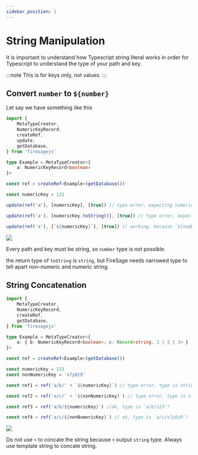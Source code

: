 ```yaml
---
sidebar_position: 1
---
```


# String Manipulation


It is important to understand how Typescript string literal works in order for Typescript to understand the type of your path and key.

:::note
This is for keys only, not values.
:::

## Convert `number` to `${number}`

Let say we have something like this

```ts
import {
	MetaTypeCreator,
	NumericKeyRecord,
	createRef,
	update,
	getDatabase,
} from 'firesagejs'

type Example = MetaTypeCreator<{
	a: NumericKeyRecord<boolean>
}>

const ref = createRef<Example>(getDatabase())

const numericKey = 123

update(ref('a'), [numericKey], [true]) // type error, expecting numeric string but number instead!

update(ref('a'), [numericKey.toString()], [true]) // type error, expecting numeric string but got string instead!

update(ref('a'), [`${numericKey}`], [true]) // working, because `${number}` is numeric string
```

<Image
	src="/firesage/string1.png"
	text="how to convert number to numeric string safely"
/>

Every path and key must be string, so `number` type is not possible.

the return type of `toString` is `string`, but FireSage needs narrowed type to tell apart non-numeric and numeric string.

## String Concatenation

```ts
import {
	MetaTypeCreator,
	NumericKeyRecord,
	createRef,
	getDatabase,
} from 'firesagejs'

type Example = MetaTypeCreator<{
	a: { b: NumericKeyRecord<boolean>; c: Record<string, 1 | 2 | 3> }
}>

const ref = createRef<Example>(getDatabase())

const numericKey = 123
const nonNumericKey = 'x7y8z9'

const ref1 = ref('a/b/' + `${numericKey}`) // type error, type is string!

const ref2 = ref('a/c/' + `${nonNumericKey}`) // type error, type is string!

const ref3 = ref(`a/b/${numericKey}`) //ok, type is `a/b/123`!

const ref4 = ref(`a/c/${nonNumericKey}`) // ok, type is `a/c/x7y8z9`!
```

<Image src="/firesage/string2.png" text="how to concate string safely" />

Do not use `+` to concate the string because `+` output `string` type. Always use template string to concate string.
